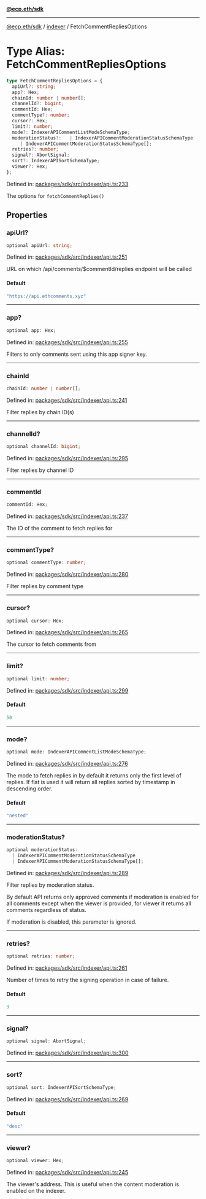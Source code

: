 [**@ecp.eth/sdk**](../../index.mdx)

***

[@ecp.eth/sdk](/sdk-reference/index.mdx) / [indexer](/sdk-reference/indexer/index.mdx) / FetchCommentRepliesOptions

# Type Alias: FetchCommentRepliesOptions

```ts
type FetchCommentRepliesOptions = {
  apiUrl?: string;
  app?: Hex;
  chainId: number | number[];
  channelId?: bigint;
  commentId: Hex;
  commentType?: number;
  cursor?: Hex;
  limit?: number;
  mode?: IndexerAPICommentListModeSchemaType;
  moderationStatus?:   | IndexerAPICommentModerationStatusSchemaType
     | IndexerAPICommentModerationStatusSchemaType[];
  retries?: number;
  signal?: AbortSignal;
  sort?: IndexerAPISortSchemaType;
  viewer?: Hex;
};
```

Defined in: [packages/sdk/src/indexer/api.ts:233](https://github.com/ecp-eth/comments-monorepo/blob/main/packages/sdk/src/indexer/api.ts#L233)

The options for `fetchCommentReplies()`

## Properties

### apiUrl?

```ts
optional apiUrl: string;
```

Defined in: [packages/sdk/src/indexer/api.ts:251](https://github.com/ecp-eth/comments-monorepo/blob/main/packages/sdk/src/indexer/api.ts#L251)

URL on which /api/comments/$commentId/replies endpoint will be called

#### Default

```ts
"https://api.ethcomments.xyz"
```

***

### app?

```ts
optional app: Hex;
```

Defined in: [packages/sdk/src/indexer/api.ts:255](https://github.com/ecp-eth/comments-monorepo/blob/main/packages/sdk/src/indexer/api.ts#L255)

Filters to only comments sent using this app signer key.

***

### chainId

```ts
chainId: number | number[];
```

Defined in: [packages/sdk/src/indexer/api.ts:241](https://github.com/ecp-eth/comments-monorepo/blob/main/packages/sdk/src/indexer/api.ts#L241)

Filter replies by chain ID(s)

***

### channelId?

```ts
optional channelId: bigint;
```

Defined in: [packages/sdk/src/indexer/api.ts:295](https://github.com/ecp-eth/comments-monorepo/blob/main/packages/sdk/src/indexer/api.ts#L295)

Filter replies by channel ID

***

### commentId

```ts
commentId: Hex;
```

Defined in: [packages/sdk/src/indexer/api.ts:237](https://github.com/ecp-eth/comments-monorepo/blob/main/packages/sdk/src/indexer/api.ts#L237)

The ID of the comment to fetch replies for

***

### commentType?

```ts
optional commentType: number;
```

Defined in: [packages/sdk/src/indexer/api.ts:280](https://github.com/ecp-eth/comments-monorepo/blob/main/packages/sdk/src/indexer/api.ts#L280)

Filter replies by comment type

***

### cursor?

```ts
optional cursor: Hex;
```

Defined in: [packages/sdk/src/indexer/api.ts:265](https://github.com/ecp-eth/comments-monorepo/blob/main/packages/sdk/src/indexer/api.ts#L265)

The cursor to fetch comments from

***

### limit?

```ts
optional limit: number;
```

Defined in: [packages/sdk/src/indexer/api.ts:299](https://github.com/ecp-eth/comments-monorepo/blob/main/packages/sdk/src/indexer/api.ts#L299)

#### Default

```ts
50
```

***

### mode?

```ts
optional mode: IndexerAPICommentListModeSchemaType;
```

Defined in: [packages/sdk/src/indexer/api.ts:276](https://github.com/ecp-eth/comments-monorepo/blob/main/packages/sdk/src/indexer/api.ts#L276)

The mode to fetch replies in by default it returns only the first level of replies.
If flat is used it will return all replies sorted by timestamp in descending order.

#### Default

```ts
"nested"
```

***

### moderationStatus?

```ts
optional moderationStatus: 
  | IndexerAPICommentModerationStatusSchemaType
  | IndexerAPICommentModerationStatusSchemaType[];
```

Defined in: [packages/sdk/src/indexer/api.ts:289](https://github.com/ecp-eth/comments-monorepo/blob/main/packages/sdk/src/indexer/api.ts#L289)

Filter replies by moderation status.

By default API returns only approved comments if moderation is enabled for all comments except
when the viewer is provided, for viewer it returns all comments regardless of status.

If moderation is disabled, this parameter is ignored.

***

### retries?

```ts
optional retries: number;
```

Defined in: [packages/sdk/src/indexer/api.ts:261](https://github.com/ecp-eth/comments-monorepo/blob/main/packages/sdk/src/indexer/api.ts#L261)

Number of times to retry the signing operation in case of failure.

#### Default

```ts
3
```

***

### signal?

```ts
optional signal: AbortSignal;
```

Defined in: [packages/sdk/src/indexer/api.ts:300](https://github.com/ecp-eth/comments-monorepo/blob/main/packages/sdk/src/indexer/api.ts#L300)

***

### sort?

```ts
optional sort: IndexerAPISortSchemaType;
```

Defined in: [packages/sdk/src/indexer/api.ts:269](https://github.com/ecp-eth/comments-monorepo/blob/main/packages/sdk/src/indexer/api.ts#L269)

#### Default

```ts
"desc"
```

***

### viewer?

```ts
optional viewer: Hex;
```

Defined in: [packages/sdk/src/indexer/api.ts:245](https://github.com/ecp-eth/comments-monorepo/blob/main/packages/sdk/src/indexer/api.ts#L245)

The viewer's address. This is useful when the content moderation is enabled on the indexer.

